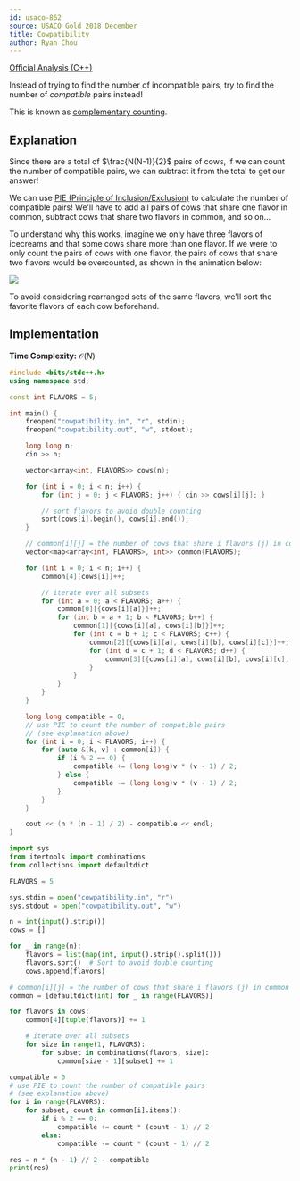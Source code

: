 ```yaml
---
id: usaco-862
source: USACO Gold 2018 December
title: Cowpatibility
author: Ryan Chou
---
```


[Official Analysis (C++)](http://www.usaco.org/current/data/sol_cowpatibility_gold_dec18.html)

<Spoiler title="Hint">

Instead of trying to find the number of incompatible pairs, try to find the number of *compatible* pairs instead!

This is known as [complementary counting](https://artofproblemsolving.com/wiki/index.php/Complementary_counting).

</Spoiler>

<Spoiler title="Solution">

## Explanation

Since there are a total of $\frac{N(N-1)}{2}$ pairs of cows, if we can count the number of compatible pairs, we can subtract it from the total to get our answer!

We can use [PIE (Principle of Inclusion/Exclusion)](https://artofproblemsolving.com/wiki/index.php/Principle_of_Inclusion-Exclusion) to calculate the number of compatible pairs! We'll have to add all pairs of cows that share one flavor in common, subtract cows that share two flavors in common,
and so on...

To understand why this works, imagine we only have three flavors of icecreams and that some cows share more than one flavor. If we were to only
count the pairs of cows with one flavor, the pairs of cows that share two flavors would be overcounted, as shown in the animation below:

<img src = "/usaco-862-anim/PIE.gif"/>

To avoid considering rearranged sets of the same flavors, we'll sort the favorite flavors of each cow beforehand.

## Implementation

**Time Complexity:** $\mathcal{O}(N)$

<LanguageSection>
<CPPSection>

```cpp
#include <bits/stdc++.h>
using namespace std;

const int FLAVORS = 5;

int main() {
	freopen("cowpatibility.in", "r", stdin);
	freopen("cowpatibility.out", "w", stdout);

	long long n;
	cin >> n;

	vector<array<int, FLAVORS>> cows(n);

	for (int i = 0; i < n; i++) {
		for (int j = 0; j < FLAVORS; j++) { cin >> cows[i][j]; }

		// sort flavors to avoid double counting
		sort(cows[i].begin(), cows[i].end());
	}

	// common[i][j] = the number of cows that share i flavors (j) in common
	vector<map<array<int, FLAVORS>, int>> common(FLAVORS);

	for (int i = 0; i < n; i++) {
		common[4][cows[i]]++;

		// iterate over all subsets
		for (int a = 0; a < FLAVORS; a++) {
			common[0][{cows[i][a]}]++;
			for (int b = a + 1; b < FLAVORS; b++) {
				common[1][{cows[i][a], cows[i][b]}]++;
				for (int c = b + 1; c < FLAVORS; c++) {
					common[2][{cows[i][a], cows[i][b], cows[i][c]}]++;
					for (int d = c + 1; d < FLAVORS; d++) {
						common[3][{cows[i][a], cows[i][b], cows[i][c], cows[i][d]}]++;
					}
				}
			}
		}
	}

	long long compatible = 0;
	// use PIE to count the number of compatible pairs
	// (see explanation above)
	for (int i = 0; i < FLAVORS; i++) {
		for (auto &[k, v] : common[i]) {
			if (i % 2 == 0) {
				compatible += (long long)v * (v - 1) / 2;
			} else {
				compatible -= (long long)v * (v - 1) / 2;
			}
		}
	}

	cout << (n * (n - 1) / 2) - compatible << endl;
}
```

</CPPSection>
<PySection>

```py
import sys
from itertools import combinations
from collections import defaultdict

FLAVORS = 5

sys.stdin = open("cowpatibility.in", "r")
sys.stdout = open("cowpatibility.out", "w")

n = int(input().strip())
cows = []

for _ in range(n):
    flavors = list(map(int, input().strip().split()))
    flavors.sort()  # Sort to avoid double counting
    cows.append(flavors)

# common[i][j] = the number of cows that share i flavors (j) in common
common = [defaultdict(int) for _ in range(FLAVORS)]

for flavors in cows:
    common[4][tuple(flavors)] += 1

    # iterate over all subsets
    for size in range(1, FLAVORS):
        for subset in combinations(flavors, size):
            common[size - 1][subset] += 1

compatible = 0
# use PIE to count the number of compatible pairs
# (see explanation above)
for i in range(FLAVORS):
    for subset, count in common[i].items():
        if i % 2 == 0:
            compatible += count * (count - 1) // 2
        else:
            compatible -= count * (count - 1) // 2

res = n * (n - 1) // 2 - compatible
print(res)
```

</PySection>
</LanguageSection>

</Spoiler>
